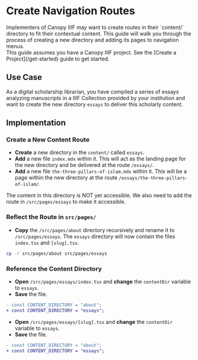 
# Create Navigation Routes

<Section size="1">
  <Text size="4" mt="9">
    Implementers of Canopy IIIF may want to create routes in their `content/`
    directory to fit their contextual content. This guide will walk you through
    the process of creating a new directory and adding its pages to navigation
    menus.
  </Text>
</Section>

<Callout>
  This guide assumes you have a Canopy IIIF project. See the [Create a
  Project](/get-started) guide to get started.
</Callout>

## Use Case

As a digital scholarship librarian, you have compiled a series of essays analyzing manuscripts in a IIIF Collection provided by your institution and want to create the new directory `essays` to deliver this scholarly content.

## Implementation

<Steps>

### Create a New Content Route

- **Create** a new directory in the `content/` called `essays`.
- **Add** a new file `index.mdx` within it. This will act as the landing page for the new directory and be delivered at the route `/essays/`.
- **Add** a new file `the-three-pillars-of-islam.mdx` within it. This will be a page within the new directory at the route `/essays/the-three-pillars-of-islam/`.

<FileTree>
  <FileTree.Folder name="content" defaultOpen>
    <FileTree.Folder name="about">
      <FileTree.File name="_meta.json" />
      <FileTree.File name="index.mdx" />
      <FileTree.File name="example.mdx" />
    </FileTree.Folder>
    <FileTree.Folder name="essays" defaultOpen>
      <FileTree.File name="index.mdx" />
      <FileTree.File name="three-pillars-of-islam.mdx" />
    </FileTree.Folder>
  </FileTree.Folder>
</FileTree>

The content in this directory is NOT yet accessible. We also need to add the route in `/src/pages/essays` to make it accessible.

### Reflect the Route in `src/pages/`

- **Copy** the `/src/pages/about` directory recursively and rename it to `/src/pages/essays`. The `essays` directory will now contain the files `index.tsx` and `[slug].tsx`.

```sh copy
cp -r src/pages/about src/pages/essays
```

<FileTree>
  <FileTree.Folder name="src" defaultOpen>
    <FileTree.Folder name="pages" defaultOpen>
      <FileTree.Folder name="about">
        <FileTree.File name="[slug].tsx" />
        <FileTree.File name="index.tsx" />
      </FileTree.Folder>
      <FileTree.Folder name="essays" defaultOpen>
        <FileTree.File name="[slug].tsx" />
        <FileTree.File name="index.tsx" />
      </FileTree.Folder>
    </FileTree.Folder>
  </FileTree.Folder>
</FileTree>

### Reference the Content Directory

- **Open** `/src/pages/essays/index.tsx` and **change** the `contentDir` variable to `essays`.
- **Save** the file.

```diff filename="/src/pages/essays/index.tsx"
- const CONTENT_DIRECTORY = "about";
+ const CONTENT_DIRECTORY = "essays";
```

- **Open** `/src/pages/essays/[slug].tsx` and **change** the `contentDir` variable to `essays`.
- **Save** the file.

```diff filename="/src/pages/essays/[slug].tsx"
- const CONTENT_DIRECTORY = "about";
+ const CONTENT_DIRECTORY = "essays";
```

</Steps>
